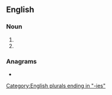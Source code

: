 ==English==

===Noun===
{{head|en|noun form}}

# {{plural of|prosty|lang=en}}
# {{plural of|prostie|lang=en}}

===Anagrams===
* {{anagrams|en|a=eioprsst|periosts|portises|positers|prosiest|reposits|ripostes|triposes}}

[[Category:English plurals ending in "-ies"]]